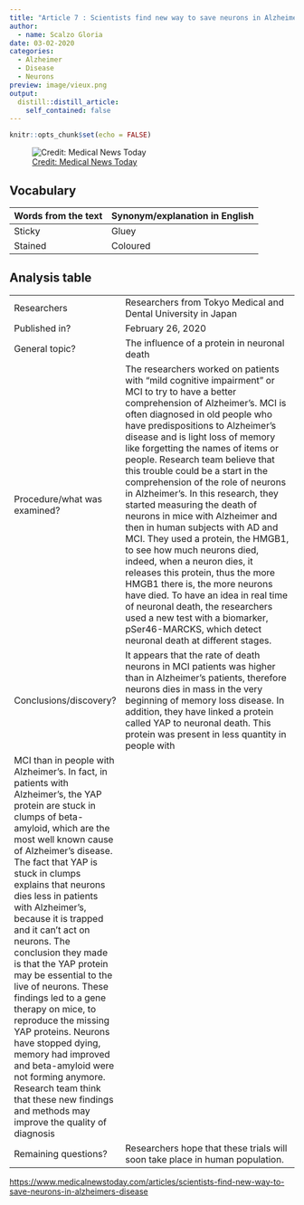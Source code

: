 ```yaml
---
title: "Article 7 : Scientists find new way to save neurons in Alzheimer’s disease"
author:
  - name: Scalzo Gloria
date: 03-02-2020
categories:
  - Alzheimer 
  - Disease
  - Neurons
preview: image/vieux.png
output:
  distill::distill_article:
    self_contained: false
---
```


```r
knitr::opts_chunk$set(echo = FALSE)
```

![[ Credit: Medical News Today ](https://www.medicalnewstoday.com/articles/scientists-find-new-way-to-save-neurons-in-alzheimers-disease) ](image/vieux.png)

## Vocabulary 

| Words from the text | Synonym/explanation in English |
| ------------------- | ------------------------------ |
| Sticky | Gluey |
| Stained | Coloured | 



## Analysis table 

|                              |                                                                     |
| ---------------------------- | ------------------------------------------------------------------- |
| Researchers                  | Researchers from Tokyo Medical and Dental University in Japan |
| Published in?                | February 26, 2020                                                       |
| General topic?               | The influence of a protein in neuronal death |
| Procedure/what was examined? | The researchers worked on patients with “mild cognitive impairment” or MCI to try to have a better comprehension of Alzheimer’s. MCI is often diagnosed in old people who have predispositions to Alzheimer’s disease and is light loss of memory like forgetting the names of items or people. Research team believe that this trouble could be a start in the comprehension of the role of neurons in Alzheimer’s. In this research, they started measuring the death of neurons in mice with Alzheimer and then in human subjects with AD and MCI. They used a protein, the HMGB1, to see how much neurons died, indeed, when a neuron dies, it releases this protein, thus the more HMGB1 there is, the more neurons have died. To have an idea in real time of neuronal death, the researchers used a new test with a biomarker, pSer46-MARCKS, which detect neuronal death at different stages.|
| Conclusions/discovery?       |  It appears that the rate of death neurons in MCI patients was higher than in Alzheimer’s patients, therefore neurons dies in mass in the very beginning of memory loss disease. In addition, they have linked a protein called YAP to neuronal death. This protein was present in less quantity in people with
MCI than in people with Alzheimer’s. In fact, in patients with Alzheimer’s, the YAP protein are stuck in clumps of beta- amyloid, which are the most well known cause of Alzheimer’s disease. The fact that YAP is stuck in clumps explains that neurons dies less in patients with Alzheimer’s, because it is trapped and it can’t act on neurons. The conclusion they made is that the YAP protein may be essential to the live of neurons. These findings led to a gene therapy on mice, to reproduce the missing YAP proteins. Neurons have stopped dying, memory had improved and beta-amyloid were not forming anymore. Research team think that these new findings and methods may improve the quality of diagnosis |
| Remaining questions?         | Researchers hope that these trials will soon take place in human population. |

<https://www.medicalnewstoday.com/articles/scientists-find-new-way-to-save-neurons-in-alzheimers-disease>


